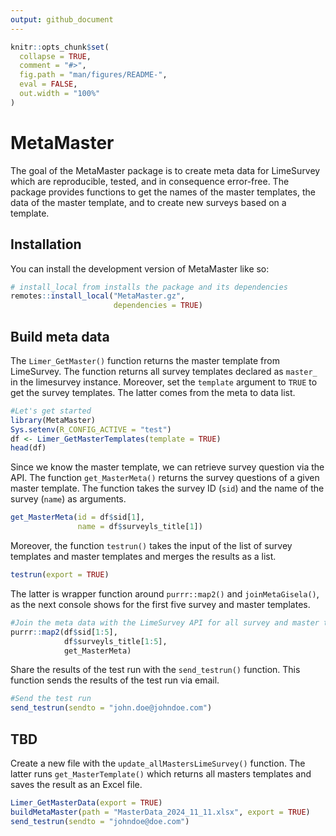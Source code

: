 ```yaml
---
output: github_document
---
```


<!-- README.md is generated from README.Rmd. Please edit that file -->

```r
knitr::opts_chunk$set(
  collapse = TRUE,
  comment = "#>",
  fig.path = "man/figures/README-",
  eval = FALSE,
  out.width = "100%"
)
```

# MetaMaster

<!-- badges: start -->
<!-- badges: end -->

The goal of the MetaMaster package is to create meta data for LimeSurvey which are reproducible, tested, and in consequence error-free. The package provides functions to get the names of the master templates, the data of the master template, and to create new surveys based on a template. 


## Installation

You can install the development version of MetaMaster like so:

``` r
# install_local from installs the package and its dependencies
remotes::install_local("MetaMaster.gz",
                       dependencies = TRUE)
```


## Build meta data

The `Limer_GetMaster()` function returns the master template from LimeSurvey. The function returns all survey templates declared as `master_` in the limesurvey instance. Moreover, set the `template` argument to `TRUE` to get the survey templates. The latter comes from the meta to data list.

```r
#Let's get started
library(MetaMaster)
Sys.setenv(R_CONFIG_ACTIVE = "test")
df <- Limer_GetMasterTemplates(template = TRUE)
head(df)

```




Since we know the master template, we can retrieve survey question via the API. The function `get_MasterMeta()` returns the survey questions of a given master template. The function takes the survey ID (`sid`) and the name of the survey (`name`) as arguments.


```r
get_MasterMeta(id = df$sid[1], 
               name = df$surveyls_title[1])
```






Moreover, the function `testrun()` takes the input of the list of survey templates and master templates and merges the results as a list. 


```r
testrun(export = TRUE)
```

The latter is wrapper function around `purrr::map2()` and `joinMetaGisela()`, as the next console shows for the first five survey and master templates.


```r
#Join the meta data with the LimeSurvey API for all survey and master templates
purrr::map2(df$sid[1:5],
            df$surveyls_title[1:5],
            get_MasterMeta)
```


Share the results of the test run with the `send_testrun()` function. This function sends the results of the test run via email.


```r
#Send the test run
send_testrun(sendto = "john.doe@johndoe.com")
```


## TBD

Create a new file with the `update_allMastersLimeSurvey()` function. The latter runs `get_MasterTemplate()` which returns all masters templates and saves the result as an Excel file. 


```r
Limer_GetMasterData(export = TRUE)
buildMetaMaster(path = "MasterData_2024_11_11.xlsx", export = TRUE)
send_testrun(sendto = "johndoe@doe.com")
```


